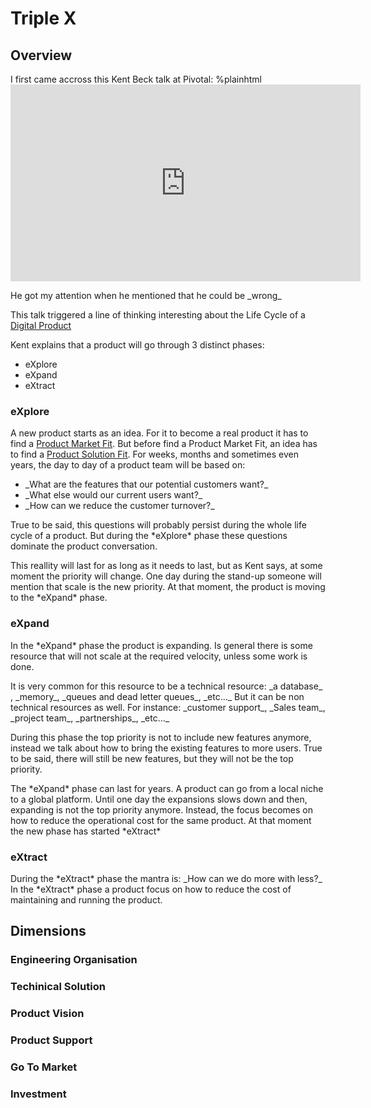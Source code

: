 
= Triple X =

== Overview ==

I first came accross this Kent Beck talk at Pivotal:
%plainhtml <iframe width="560" height="315" src="https://www.youtube.com/embed/YX2XR73LnRY" title="YouTube video player" frameborder="0" allow="accelerometer; autoplay; clipboard-write; encrypted-media; gyroscope; picture-in-picture" allowfullscreen></iframe>

He got my attention when he mentioned that he could be _wrong_

This talk triggered a line of thinking interesting about the Life Cycle of a [[Digital Product]]

Kent explains that a product will go through 3 distinct phases:
* eXplore
* eXpand
* eXtract

=== eXplore ===
A new product starts as an idea.
For it to become a real product it has to find a [[Product Market Fit]].
But before find a Product Market Fit, an idea has to find a [[Product Solution Fit]].
For weeks, months and sometimes even years, the day to day of a product team will be based on:
* _What are the features that our potential customers want?_
* _What else would our current users want?_
* _How can we reduce the customer turnover?_

True to be said, this questions will probably persist during the whole life cycle of a product. But during the *eXplore* phase these questions dominate the product conversation.

This reallity will last for as long as it needs to last, but as Kent says, at some moment the priority will change.
One day during the stand-up someone will mention that scale is the new priority. At that moment, the product is moving to the *eXpand* phase.

=== eXpand ===
In the *eXpand* phase the product is expanding.
Is general there is some resource that will not scale at the required velocity, unless some work is done.

It is very common for this resource to be a technical resource: _a database_ , _memory_, _queues and dead letter queues_, _etc..._
But it can be non technical resources as well. For instance: _customer support_, _Sales team_, _project team_, _partnerships_, _etc..._

During this phase the top priority is not to include new features anymore, instead we talk about how to bring the existing features to more users. True to be said, there will still be new features, but they will not be the top priority.

The *eXpand* phase can last for years. A product can go from a local niche to a global platform.
Until one day the expansions slows down and then, expanding is not the top priority anymore. Instead, the focus becomes on how to reduce the operational cost for the same product. At that moment the new phase has started *eXtract*

=== eXtract ===
During the *eXtract* phase the mantra is: _How can we do more with less?_
In the *eXtract* phase a product focus on how to reduce the cost of maintaining and running the product.

== Dimensions ==
=== Engineering Organisation ===
=== Techinical Solution ===
=== Product Vision ===
=== Product Support ===
=== Go To Market ===
=== Investment ===
